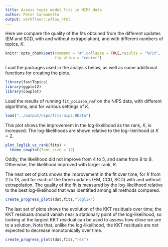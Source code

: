 ```yaml
---
title: Assess topic model fits in NIPS data
author: Peter Carbonetto
output: workflowr::wflow_html
---
```


Here we compare the quality of the fits obtained from the different
updates (EM and SCD, with and without extrapolation), and with
different numbers of topics, $K$.

```r
knitr::opts_chunk$set(comment = "#",collapse = TRUE,results = "hold",
                      fig.align = "center")
```

Load the packages used in the analysis below, as well as some
additional functions for creating the plots.

```r
library(fastTopics)
library(ggplot2)
library(cowplot)
```

Load the results of running `fit_poisson_nmf` on the NIPS data,
with different algorithms, and for various settings of $K$.

```r
load("../output/nips/fits-nips.RData")
```

This plot shows the improvement in the log-likelihood as the rank,
$K$, is increased. The log-likelihoods are shown relative to the
log-likelihood at $K = 2$. 

```r
plot_loglik_vs_rank(fits) +
  theme_cowplot(font_size = 12)
```

Oddly, the likelihood did not improve from 4 to 5, and same from 8
to 9. Otherwise, the likelihood improved with larger rank, $K$.

The next set of plots shows the improvement in the fit over time, for
$K$ from 2 to 13, and for each of the three updates (EM, CCD, SCD)
with and without extrapolation. The quality of the fit is measured by
the log-likelihood relative to the best log-likelihood that was
identified among all methods compared.

```r
create_progress_plots(dat,fits,"loglik")
```

The last set of plots shows the evolution of the KKT residuals over
time; the KKT residuals should vanish near a stationary point of the
log-likelihood, so looking at the largest KKT residual can be used to
assess how close we are to a solution. Note that, unlike the
log-likelihood, the KKT residuals are not expected to decrease
monotonically over time.

```r
create_progress_plots(dat,fits,"res")
```
